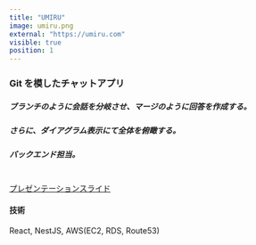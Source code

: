 ```yaml
---
title: "UMIRU"
image: umiru.png
external: "https://umiru.com"
visible: true
position: 1
---
```


### Git を模したチャットアプリ

##### ブランチのように会話を分岐させ、マージのように回答を作成する。

##### さらに、ダイアグラム表示にて全体を俯瞰する。

##### バックエンド担当。

<br />


<a href={umiru_pdf} target="_blank" rel="noopener noreferrer">
  プレゼンテーションスライド
</a>

#### 技術

React, NestJS, AWS(EC2, RDS, Route53)
